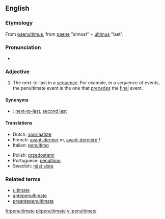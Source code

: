 ==English==
===Etymology===
From {{L.}} [[paenultimus]], from [[paene]] "almost" + [[ultimus]] "last".

===Pronunciation===
{{IPA|/pɪ'nʌltɪmət/}}
*{{audio|en-us-penultimate.ogg|Audio (US)}}

===Adjective===
{{en-adj|-}}

# The next-to-last in a [[sequence]]. For example, in a sequence of events, the penultimate event is the one that [[precede]]s the [[final]] event.

====Synonyms====
*{{italbrac|the next-to-last}}: [[next-to-last]], [[second last]]

====Translations====
{{top}}
*Dutch: [[voorlaatste]]
*French: [[avant-dernier]] ''m'', [[avant-dernière]] ''f''
*Italian: [[penultimo]]
{{mid}}
*Polish: [[przedostatni]]
*Portuguese: [[penúltimo]]
*Swedish: [[näst sista]]
{{bottom}}

===Related terms===
*[[ultimate]]
*[[antepenultimate]]
*[[preantepenultimate]]

[[fr:penultimate]]
[[pl:penultimate]]
[[vi:penultimate]]